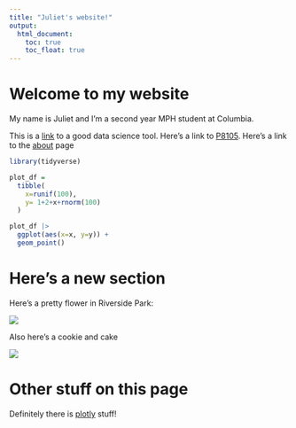 ```yaml
---
title: "Juliet's website!"
output: 
  html_document:
    toc: true
    toc_float: true
---
```


# Welcome to my website


My name is Juliet and I'm a second year MPH student at Columbia. 



This is a [link](https://www.google.com/) to a good data science tool. Here's a link to [P8105](https://p8105.com/). Here's a link to the [about](about.html) page


```r
library(tidyverse)
```


```r
plot_df = 
  tibble(
    x=runif(100),
    y= 1+2+x+rnorm(100)
  )

plot_df |>
  ggplot(aes(x=x, y=y)) +
  geom_point()
```


# Here's a new section

Here's a pretty flower in Riverside Park:

![](images/flowers.jpg)

Also here's a cookie and cake

![](images/cookie.jpg)


# Other stuff on this page

Definitely there is [plotly](plotly.html) stuff! 